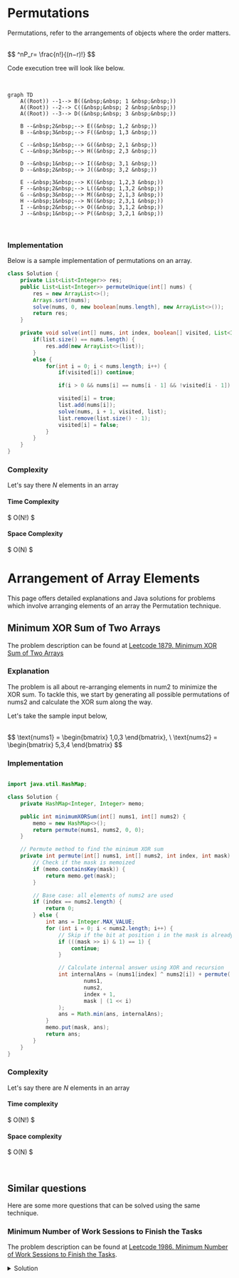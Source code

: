
# Permutations
Permutations, refer to the arrangements of objects where the order matters.

<br />
$$
^nP_r= \frac{n!}{(n−r)!}
$$

<br />


Code execution tree will look like below.

<br />
<div style={{textAlign:"center"}}>

```mermaid
graph TD
    A((Root)) --1--> B((&nbsp;&nbsp; 1 &nbsp;&nbsp;))
    A((Root)) --2--> C((&nbsp;&nbsp; 2 &nbsp;&nbsp;))
    A((Root)) --3--> D((&nbsp;&nbsp; 3 &nbsp;&nbsp;))
    
    B --&nbsp;2&nbsp;--> E((&nbsp; 1,2 &nbsp;))
    B --&nbsp;3&nbsp;--> F((&nbsp; 1,3 &nbsp;))
    
    C --&nbsp;1&nbsp;--> G((&nbsp; 2,1 &nbsp;))
    C --&nbsp;3&nbsp;--> H((&nbsp; 2,3 &nbsp;))
    
    D --&nbsp;1&nbsp;--> I((&nbsp; 3,1 &nbsp;))
    D --&nbsp;2&nbsp;--> J((&nbsp; 3,2 &nbsp;))
    
    E --&nbsp;3&nbsp;--> K((&nbsp; 1,2,3 &nbsp;))
    F --&nbsp;2&nbsp;--> L((&nbsp; 1,3,2 &nbsp;))
    G --&nbsp;3&nbsp;--> M((&nbsp; 2,1,3 &nbsp;))
    H --&nbsp;1&nbsp;--> N((&nbsp; 2,3,1 &nbsp;))
    I --&nbsp;2&nbsp;--> O((&nbsp; 3,1,2 &nbsp;))
    J --&nbsp;1&nbsp;--> P((&nbsp; 3,2,1 &nbsp;))
```

</div>
<br />


### Implementation

Below is a sample implementation of permutations on an array.

<Tabs>
  <TabItem value="Java" label="Java" default>

```java
class Solution {
    private List<List<Integer>> res;
    public List<List<Integer>> permuteUnique(int[] nums) {
        res = new ArrayList<>();
        Arrays.sort(nums);
        solve(nums, 0, new boolean[nums.length], new ArrayList<>());
        return res;
    }

    private void solve(int[] nums, int index, boolean[] visited, List<Integer> list) {
        if(list.size() == nums.length) {
            res.add(new ArrayList<>(list));
        }
        else {
            for(int i = 0; i < nums.length; i++) {
                if(visited[i]) continue;

                if(i > 0 && nums[i] == nums[i - 1] && !visited[i - 1]) continue;

                visited[i] = true;
                list.add(nums[i]);
                solve(nums, i + 1, visited, list);
                list.remove(list.size() - 1);
                visited[i] = false;
            }
        }
    }
}
```
</TabItem>
</Tabs>

### Complexity

Let's say there $N$ elements in an array

#### Time Complexity
$
O(N!)
$

#### Space Complexity
$
O(N)
$
<br />


# Arrangement of Array Elements

This page offers detailed explanations and Java solutions for problems which involve arranging elements of an array the Permutation technique.


## Minimum XOR Sum of Two Arrays

The problem description can be found at [Leetcode 1879. Minimum XOR Sum of Two Arrays](https://leetcode.com/problems/minimum-xor-sum-of-two-arrays/description/)



### Explanation 

The problem is all about re-arranging elements in num2 to minimize the XOR sum. To tackle this, we start by generating all possible permutations of nums2 and calculate the XOR sum along the way.


Let's take the sample input below,

<br />
$$
\text{nums1} = \begin{bmatrix}
1,0,3
\end{bmatrix}, 
\ \text{nums2} = \begin{bmatrix}
5,3,4
\end{bmatrix}
$$
<br />


### Implementation
<Tabs>
  <TabItem value="Java" label="Java" default>

```java

import java.util.HashMap;

class Solution {
    private HashMap<Integer, Integer> memo;

    public int minimumXORSum(int[] nums1, int[] nums2) {
        memo = new HashMap<>();
        return permute(nums1, nums2, 0, 0);
    }

    // Permute method to find the minimum XOR sum
    private int permute(int[] nums1, int[] nums2, int index, int mask) {
        // Check if the mask is memoized
        if (memo.containsKey(mask)) {
            return memo.get(mask);
        }

        // Base case: all elements of nums2 are used
        if (index == nums2.length) {
            return 0;
        } else {
            int ans = Integer.MAX_VALUE;
            for (int i = 0; i < nums2.length; i++) {
                // Skip if the bit at position i in the mask is already set
                if (((mask >> i) & 1) == 1) {
                    continue;
                }

                // Calculate internal answer using XOR and recursion
                int internalAns = (nums1[index] ^ nums2[i]) + permute(
                        nums1,
                        nums2,
                        index + 1,
                        mask | (1 << i)
                );
                ans = Math.min(ans, internalAns);
            }
            memo.put(mask, ans);
            return ans;
        }
    }
}
```
</TabItem>
</Tabs>








### Complexity 

Let's say there are $N$ elements in an array

#### Time complexity 
$
O(N!)
$

#### Space complexity
$
O(N)
$






<br />

## Similar questions

Here are some more questions that can be solved using the same technique.

### Minimum Number of Work Sessions to Finish the Tasks

The problem description can be found at [Leetcode 1986. Minimum Number of Work Sessions to Finish the Tasks](https://leetcode.com/problems/minimum-number-of-work-sessions-to-finish-the-tasks/description/).


<details>
  <summary>Solution</summary>

<Tabs>
  <TabItem value="Java" label="Java" default>

```java
import java.util.HashMap;

class Solution {
    private HashMap<String, Integer> memo;

    public int minSessions(int[] tasks, int sessionTime) {
        memo = new HashMap<>();
        return permute(tasks, 0, sessionTime, 0);
    }

    // Function to calculate the minimum sessions needed
    private int permute(int[] tasks, int currentSession, int sessionTime, 
      int mask) {
        String key = currentSession + " " + mask;

        // If all tasks are completed, return 1 session
        if (mask == (1 << tasks.length) - 1) {
            return 1;
        } else if (memo.containsKey(key)) { 
            // If memoization contains the calculated result, return the value
            return memo.get(key);
        } else {
            int res = Integer.MAX_VALUE;

            // Iterate through each task to find the minimum sessions required
            for (int i = 0; i < tasks.length; i++) {
                if (((mask >> i) & 1) == 1) {
                    continue; // Skip if task is completed
                }

                // If the current session time plus the task 
                // time exceeds the session time limit
                if (currentSession + tasks[i] > sessionTime) {
                    res = Math.min(
                            res,
                            1 + permute(
                              	  tasks,
                                  // Start a new session with the current task
                                  tasks[i], 
                                  sessionTime,
                                  mask | (1 << i)
                            )
                    );
                } else {
                    // Continue the current session with the current task
                    res = Math.min(
                            res,
                            permute(tasks,
                              currentSession + tasks[i],
                              sessionTime,
                              mask | (1 << i)
                            )
                    );
                }
            }

            // Store the calculated result in memoization
            memo.put(key, res);
            return res;
        }
    }
}
```
</TabItem>
</Tabs>
</details>

